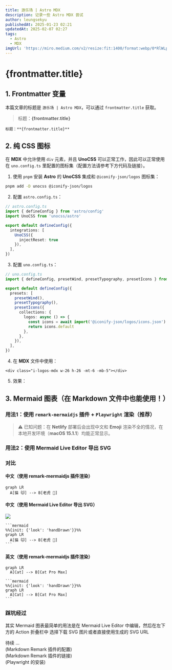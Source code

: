 ```yaml
---
title: 游乐场 | Astro MDX
description: 记录一些 Astro MDX 尝试
author: leungsekyu
publishedAt: 2025-01-23 02:21
updatedAt: 2025-02-07 02:27
tags:
  - Astro
  - MDX
imgUrl: 'https://miro.medium.com/v2/resize:fit:1400/format:webp/0*RlWLpB_2pBQ4F3gu'
---
```



# {frontmatter.title}

## 1. Frontmatter 变量

本篇文章的标题是 `游乐场 | Astro MDX`，可以通过 `frontmatter.title` 获取。

> 标题：**{frontmatter.title}**

```mdx
标题：**{frontmatter.title}**
```

<Link
  site="https://docs.astro.build/zh-cn/guides/integrations-guide/mdx/#%E5%9C%A8-mdx-%E4%B8%AD%E4%BD%BF%E7%94%A8-frontmatter-%E5%8F%98%E9%87%8F"
  name="在 MDX 中使用 Frontmatter 变量"
  favicon="https://leungsekyu.com/icons/bookmarks/astro.svg"
  first={true}
/>

## 2. 纯 CSS 图标

在 **MDX** 中允许使用 `div` 元素，并且 **UnoCSS** 可以正常工作，因此可以正常使用在 `uno.config.ts` 里配置的图标集（配置方法请参考下方代码及链接）。

1. 使用 `pnpm` 安装 **Astro** 的 **UnoCSS** 集成和 `@iconify-json/logos` 图标集：

```zsh
pnpm add -D unocss @iconify-json/logos
```

2. 配置 `astro.config.ts`：

```ts
// astro.config.ts
import { defineConfig } from 'astro/config'
import UnoCSS from 'unocss/astro'

export default defineConfig({
  integrations: [
    UnoCSS({
      injectReset: true
    }),
  ],
})
```

3. 配置 `uno.config.ts`：

```ts
// uno.config.ts
import { defineConfig, presetWind, presetTypography, presetIcons } from 'unocss'

export default defineConfig({
  presets: [
    presetWind(),
    presetTypography(),
    presetIcons({
      collections: {
        logos: async () => {
          const icons = await import('@iconify-json/logos/icons.json')
          return icons.default
        },
      },
    }),
  ],
})
```

4. 在 **MDX** 文件中使用：

```mdx
<div class="i-logos-mdx w-26 h-26 -mt-6 -mb-5"></div>
```

5. 效果：

<div class="i-logos-mdx w-26 h-26 -mt-6 -mb-5"></div>

<Link
  site="https://unocss.dev/integrations/astro"
  name="Astro Integration"
  first={true}
/>
<Link
  site="https://unocss.dev/presets/icons#icons-preset"
  name="Icons preset"
/>
<Link
  site="https://icones.js.org/collection/logos"
  name="SVG Logos"
  favicon="https://leungsekyu.com/icons/bookmarks/icônes.svg"
/>
<Link
  site="https://icones.js.org/collection/logos?s=mdx&icon=logos:mdx"
  name="logos:mdx"
  favicon="https://leungsekyu.com/icons/bookmarks/icônes.svg"
/>

## 3. Mermaid 图表（在 Markdown 文件中也能使用！）

### 用法1：使用 `remark-mermaidjs` 插件 + `Playwright` 渲染（推荐）

> ⚠️ 已知问题：在 **Netlify** 部署后会出现中文和 **Emoji** 渲染不全的情况，在本地开发环境（**macOS 15.1.1**）均能正常显示。

<Link
  site="https://github.com/remcohaszing/remark-mermaidjs"
  name="remark-mermaidjs"
  first={true}
/>

### 用法2：使用 Mermaid Live Editor 导出 SVG

### 对比

#### 中文（使用 remark-mermaidjs 插件渲染）

```mermaid
graph LR
  A[猫 🐱] --> B[老虎 🐯]
```

#### 中文（使用 Mermaid Live Editor 导出 SVG）

![](../../assets/mermaid-cat-tiger.svg)

````mdx
```mermaid
%%{init: {'look': 'handDrawn'}}%%
graph LR
  A[猫 🐱] --> B[老虎 🐯]
```
````

#### 英文（使用 remark-mermaidjs 插件渲染）

```mermaid
graph LR
  A[Cat] --> B[Cat Pro Max]
```

````mdx
```mermaid
%%{init: {'look': 'handDrawn'}}%%
graph LR
  A[Cat] --> B[Cat Pro Max]
```
````

### 踩坑经过

其实 Mermaid 图表最简单的用法是在 Mermaid Live Editor 中编辑，然后在左下方的 Action 折叠栏中
选择下载 SVG 图片或者直接使用生成的 SVG URL

待续 ...  
(Markdown Remark 插件的配置)  
(Markdown Remark 插件的链接)  
(Playwright 的安装)

<Link
  site="https://mermaid.live/edit"
  name="Mermaid Live Editor"
  first={true}
/>
